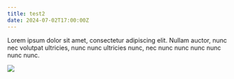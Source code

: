 ```yaml
---
title: test2
date: 2024-07-02T17:00:00Z
---
```


Lorem ipsum dolor sit amet, consectetur adipiscing elit. Nullam auctor, nunc nec
volutpat ultricies, nunc nunc ultricies nunc, nec nunc nunc nunc nunc nunc nunc.

<img src="https://picsum.photos/500/500" width={500} height={500} />
